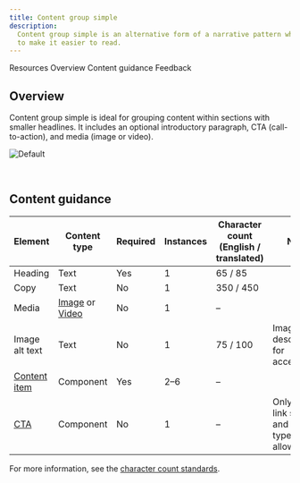```yaml
---
title: Content group simple
description:
  Content group simple is an alternative form of a narrative pattern where the content is broken up into smaller pieces
  to make it easier to read.
---
```



<ComponentDescription name="Content group simple" type="layout" />

<AnchorLinks>

<AnchorLink>Resources</AnchorLink>
<AnchorLink>Overview</AnchorLink>
<AnchorLink>Content guidance</AnchorLink>
<AnchorLink>Feedback</AnchorLink>

</AnchorLinks>

<ResourceLinks name="Content group simple" type="layout" />

## Overview

Content group simple is ideal for grouping content within sections with smaller headlines. It includes an optional
introductory paragraph, CTA (call-to-action), and media (image or video).

![Default](../../images/pattern/content-group-simple/default.jpg)

<br />

## Content guidance

| Element                                                                      | Content type                                                                                                                       | Required | Instances | Character count <br/>(English / translated) | Notes                                          |
| ---------------------------------------------------------------------------- | ---------------------------------------------------------------------------------------------------------------------------------- | ---------- | -------- | ------------------------------------------ | ---------------------------------------------- |
| Heading                                                                      | Text                                                                                                                               | Yes        | 1        | 65 / 85                                    |                                                |
| Copy                                                                         | Text                                                                                                                               | No         | 1        | 350 / 450                                  |                                                |
| Media                                                                        | [Image](https://www.ibm.com/standards/carbon/components/images/) or [Video](https://www.ibm.com/standards/carbon/components/video) | No         | 1        | –                                          |                                                |                                |
| Image alt text                                                               | Text                                                                                                                               | No         | 1        | 75 / 100                                   | Image description for accessibility.           |  
| [Content item](https://www.ibm.com/standards/carbon/components/content-item) | Component                                                                                                                          | Yes        | 2–6      | –                                          |                                                |
| [CTA](https://www.ibm.com/standards/carbon/components/cta)                   | Component                                                                                                                          | No         | 1        | –                                          | Only card link style and local type allowed.   |

For more information, see the [character count standards](https://www.ibm.com/standards/carbon/guidelines/content#character-count-standards).

<ComponentFooter name="Content group simple" type="layout" />
